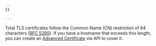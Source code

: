 ```yaml
---
{}

---
```


Total TLS certificates follow the Common Name (CN) restriction of 64 characters ([RFC 5280](https://www.rfc-editor.org/rfc/rfc5280.html)). If you have a hostname that exceeds this length, you can create an [Advanced Certificate](/ssl/edge-certificates/advanced-certificate-manager/manage-certificates/#create-a-certificate) via API to cover it.